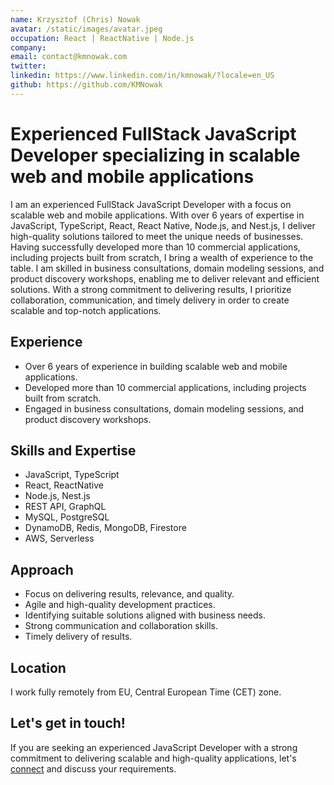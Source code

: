 ```yaml
---
name: Krzysztof (Chris) Nowak
avatar: /static/images/avatar.jpeg
occupation: React | ReactNative | Node.js
company:
email: contact@kmnowak.com
twitter:
linkedin: https://www.linkedin.com/in/kmnowak/?locale=en_US
github: https://github.com/KMNowak
---
```


# Experienced FullStack JavaScript Developer specializing in scalable web and mobile applications

I am an experienced FullStack JavaScript Developer with a focus on scalable web and mobile applications. With over 6 years of expertise in JavaScript, TypeScript, React, React Native, Node.js, and Nest.js, I deliver high-quality solutions tailored to meet the unique needs of businesses. Having successfully developed more than 10 commercial applications, including projects built from scratch, I bring a wealth of experience to the table. I am skilled in business consultations, domain modeling sessions, and product discovery workshops, enabling me to deliver relevant and efficient solutions. With a strong commitment to delivering results, I prioritize collaboration, communication, and timely delivery in order to create scalable and top-notch applications.

## Experience

- Over 6 years of experience in building scalable web and mobile applications.
- Developed more than 10 commercial applications, including projects built from scratch.
- Engaged in business consultations, domain modeling sessions, and product discovery workshops.

## Skills and Expertise

- JavaScript, TypeScript
- React, ReactNative
- Node.js, Nest.js
- REST API, GraphQL
- MySQL, PostgreSQL
- DynamoDB, Redis, MongoDB, Firestore
- AWS, Serverless

## Approach

- Focus on delivering results, relevance, and quality.
- Agile and high-quality development practices.
- Identifying suitable solutions aligned with business needs.
- Strong communication and collaboration skills.
- Timely delivery of results.

## Location

I work fully remotely from EU, Central European Time (CET) zone.

## Let's get in touch!

If you are seeking an experienced JavaScript Developer with a strong commitment to delivering scalable and high-quality applications, let's [connect](https://www.linkedin.com/in/kmnowak/?locale=en_US) and discuss your requirements.
